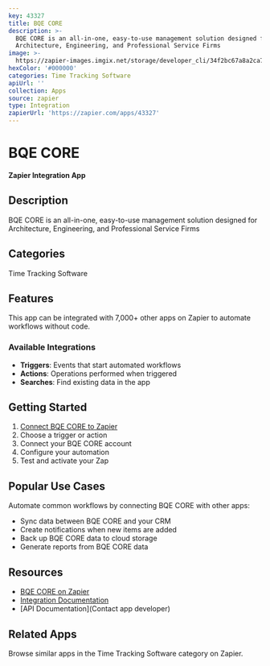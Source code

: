 ```yaml
---
key: 43327
title: BQE CORE
description: >-
  BQE CORE is an all-in-one, easy-to-use management solution designed for
  Architecture, Engineering, and Professional Service Firms
image: >-
  https://zapier-images.imgix.net/storage/developer_cli/34f2bc67a8a2ca79b0c66f2ef749a4e9.png?auto=format%2Ccompress&ixlib=python-3.0.0&q=50
hexColor: '#000000'
categories: Time Tracking Software
apiUrl: ''
collection: Apps
source: zapier
type: Integration
zapierUrl: 'https://zapier.com/apps/43327'
---
```

# BQE CORE

**Zapier Integration App**

## Description

BQE CORE is an all-in-one, easy-to-use management solution designed for Architecture, Engineering, and Professional Service Firms

## Categories

Time Tracking Software

## Features

This app can be integrated with 7,000+ other apps on Zapier to automate workflows without code.

### Available Integrations

- **Triggers**: Events that start automated workflows
- **Actions**: Operations performed when triggered
- **Searches**: Find existing data in the app

## Getting Started

1. [Connect BQE CORE to Zapier](https://zapier.com/apps/43327)
2. Choose a trigger or action
3. Connect your BQE CORE account
4. Configure your automation
5. Test and activate your Zap

## Popular Use Cases

Automate common workflows by connecting BQE CORE with other apps:

- Sync data between BQE CORE and your CRM
- Create notifications when new items are added
- Back up BQE CORE data to cloud storage
- Generate reports from BQE CORE data

## Resources

- [BQE CORE on Zapier](https://zapier.com/apps/43327)
- [Integration Documentation](https://zapier.com/apps/43327/integrations)
- [API Documentation](Contact app developer)

## Related Apps

Browse similar apps in the Time Tracking Software category on Zapier.
